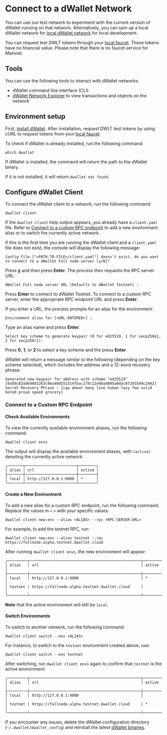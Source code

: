 # Connect to a dWallet Network
You can use our test network to experiment with the current version of dWallet running on that network.
Alternatively, you can spin up a local dWallet network for [local dWallet network](./local-network.mdx) for local development.

You can request test DWLT tokens through your [local faucet](./local-network.mdx#use-the-local-faucet).
These tokens have no financial value. Please note that there is no faucet service for Mainnet.

## Tools

You can use the following tools to interact with dWallet networks:

 * dWallet command line interface (CLI)
 * [dWallet Network Explorer](https://github.com/dwallet-labs/dwallet-network/blob/main/apps/explorer/README.md#sui-explorer) to view transactions and objects on the network

## Environment setup

First, [Install dWallet](./install-dwallet.mdx#install-dwallet-binaries-from-source).
After installation, request DWLT test tokens by using cURL to request tokens from your [local faucet](./local-network.mdx#use-the-local-faucet).

To check if dWallet is already installed, run the following command:

```shell
which dwallet
```

If dWallet is installed, the command will return the path to the dWallet binary.

If it is not installed, it will return `dwallet not found`.

## Configure dWallet Client

To connect the dWallet client to a network, run the following command:

```shell
dwallet client
```

If the `dwallet-client` help output appears, you already have a `client.yaml` file.
Refer to [Connect to a custom RPC endpoint](#connect-to-a-custom-rpc-endpoint) to add a new environment alias or to switch the currently active network.

If this is the first time you are running the dWallet client and a `client.yaml` file does not exist,
the console will display the following message:
```
Config file ["<PATH-TO-FILE>/client.yaml"] doesn't exist, do you want to connect to a dWallet Full node server [y/N]?
```

Press **y** and then press **Enter**. The process then requests the RPC server URL:

```
dWallet Full node server URL (Defaults to dWallet Testnet) :
```

Press **Enter** to connect to dWallet Testnet. To connect to a custom RPC server,
enter the appropriate RPC endpoint URL and press **Enter**.

If you enter a URL, the process prompts for an alias for the environment:

```
Environment alias for [<URL-ENTERED>] :
```
Type an alias name and press **Enter**.

```
Select key scheme to generate keypair (0 for ed25519, 1 for secp256k1, 2 for secp256r1):
```

Press **0**, **1**, or **2** to select a key scheme and the press **Enter**.

dWallet will return a message similar to the following (depending on the key scheme selected),
which includes the address and a 12-word recovery phrase:
```
Generated new keypair for address with scheme "ed25519" [0xb9c83a8b40d3263c9ba40d551514fbac1f8c12e98a4005a0dac072d3549c2442]
Secret Recovery Phrase : [cap wheat many line human lazy few solid bored proud speed grocery]
```

### Connect to a Custom RPC Endpoint

#### Check Available Environments

To view the currently available environment aliases, run the following command:

```sh
dwallet client envs
```

The output will display the available environment aliases, with `(active)` denoting the currently active network:
```shell
╭───────┬───────────────────────┬────────╮
│ alias │ url                   │ active │
├───────┼───────────────────────┼────────┤
│ local │ http://127.0.0.1:9000 │ *      │
╰───────┴───────────────────────┴────────╯
```

#### Create a New Environment

To add a new alias for a custom RPC endpoint, run the following command. Replace the values in `<` `>`
with your specific values:

```shell
dwallet client new-env --alias <ALIAS> --rpc <RPC-SERVER-URL>
```

For example, to add the testnet RPC, run:

```shell
dwallet client new-env --alias testnet --rpc https://fullnode.alpha.testnet.dwallet.cloud
```

After running `dwallet client envs`, the new environment will appear:

```shell
╭─────────┬──────────────────────────────────────────────────┬────────╮
│ alias   │ url                                              │ active │
├─────────┼──────────────────────────────────────────────────┼────────┤
│ local   │ http://127.0.0.1:9000                            │ *      │
│ testnet │ https://fullnode.alpha.testnet.dwallet.cloud     │        │
╰─────────┴──────────────────────────────────────────────────┴────────╯
```
**Note** that the active environment will still be `local`.

#### Switch Environments

To switch to another network, run the following command:

```shell
dwallet client switch --env <ALIAS>
```

For instance, to switch to the `testnet` environment created above, use:

```shell
dwallet client switch --env testnet
```

After switching, run `dwallet client envs` again to confirm that `testnet` is the active environment:
```shell
╭─────────┬──────────────────────────────────────────────────┬────────╮
│ alias   │ url                                              │ active │
├─────────┼──────────────────────────────────────────────────┼────────┤
│ local   │ http://127.0.0.1:9000                            │        │
│ testnet │ https://fullnode.alpha.testnet.dwallet.cloud     │ *      │
╰─────────┴──────────────────────────────────────────────────┴────────╯
```
If you encounter any issues, delete the dWallet configuration directory (`~/.dwallet/dwallet_config`)
and reinstall the latest [dWallet binaries](./install-dwallet.mdx#install-dwallet-binaries-from-source).